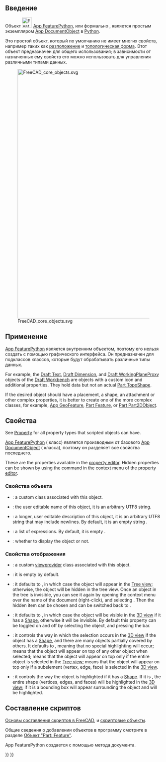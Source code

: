 <languages/>
{{TOCright}}

<span id="Introduction"></span>
== Введение ==

<div class="mw-translate-fuzzy">
Объект  [[Image:Feature.svg|32px]] [[App FeaturePython/ru|App FeaturePython]], или формально {{incode|Приложение::FeaturePython}}, является простым экземпляром [[App_DocumentObject/ru|App DocumentObject]] в [[Python/ru|Python]].
</div>

<div class="mw-translate-fuzzy">
Это простой объект, который по умолчанию не имеет многих свойств, например таких как [[Placement/ru|разположение]] и [[Part_TopoShape/ru|топологическая форма]]. Этот объект предназначен для общего использования; в зависимости от назначенных ему свойств его можно использовать для управления различными типами данных.
</div>

[[Image:FreeCAD_core_objects.svg|800px]]

<div class="mw-translate-fuzzy">
{{Caption|Упрощенная схема взаимосвязей между основными объектами в программе. Класс {{incode|App::FeaturePython}} является простой реализацией {{incode|App::DocumentObject}}, который можно использовать для любых целей, так как по умолчанию в нем нет [[Part_TopoShape/ru|TopoShape]].}}
</div>

<span id="Usage"></span>
== Применение ==

[[App_FeaturePython/ru|App FeaturePython]] является внутренним объектом, поэтому его нельзя создать с помощью графического интерфейса. Он предназначен для подклассов классов, которые будут обрабатывать различные типы данных.

For example, the [[Draft_Text|Draft Text]], [[Draft_Dimension|Draft Dimension]], and [[Draft_WorkingPlaneProxy|Draft WorkingPlaneProxy]] objects of the [[Draft_Workbench|Draft Workbench]] are {{incode|App::FeaturePython}} objects with a custom icon and additional properties. They hold data but not an actual [[Part_TopoShape|Part TopoShape]].

If the desired object should have a placement, a shape, an attachment or other complex properties, it is better to create one of the more complex classes, for example, [[App_GeoFeature|App GeoFeature]], [[Part_Feature|Part Feature]], or [[Part_Part2DObject|Part Part2DObject]].

<span id="Properties"></span>
== Свойства ==

See [[Property|Property]] for all property types that scripted objects can have.

<div class="mw-translate-fuzzy">
[[App_FeaturePython/ru|App FeaturePython]] ({{incode|App::FeaturePython}} класс) является производным от базового [[App_DocumentObject/ru|App DocumentObject]] ({{incode|App::DocumentObject}} класса), поэтому он разделяет все свойства последнего.
</div>

These are the properties available in the [[Property_editor|property editor]]. Hidden properties can be shown by using the {{MenuCommand|Show hidden}} command in the context menu of the [[Property_editor|property editor]].

<span id="Data"></span>
=== Свойства объекта ===

{{TitleProperty|Основные}}

* {{PropertyData|Proxy|PythonObject|Hidden}}: a custom class associated with this object.
* {{PropertyData|Label|String}}: the user editable name of this object, it is an arbitrary UTF8 string.
* {{PropertyData|Label2|String|Hidden}}: a longer, user editable description of this object, it is an arbitrary UTF8 string that may include newlines. By default, it is an empty string {{value|""}}.
* {{PropertyData|Expression Engine|ExpressionEngine|Hidden}}: a list of expressions. By default, it is empty {{value|[]}}.
* {{PropertyData|Visibility|Bool|Hidden}}: whether to display the object or not.

<span id="View"></span>
=== Свойства отображения ===

{{TitleProperty|Основные}}

* {{PropertyView|Proxy|PythonObject|Hidden}}: a custom [[Viewprovider|viewprovider]] class associated with this object.

{{TitleProperty|Display Options}}
* {{PropertyView|Display Mode|Enumeration}}: it is empty by default.
* {{PropertyView|Show In Tree|Bool}}: it defaults to {{TRUE}}, in which case the object will appear in the [[Tree_view|Tree view]]; otherwise, the object will be hidden in the tree view. Once an object in the tree is invisible, you can see it again by opening the context menu over the name of the document (right-click), and selecting {{CheckBox|TRUE|Show hidden items}}. Then the hidden item can be chosen and {{PropertyView|Show In Tree}} can be switched back to {{TRUE}}.
* {{PropertyView|Visibility|Bool}}: it defaults to {{TRUE}}, in which case the object will be visible in the [[3D_view|3D view]] if it has a [[Part_TopoShape|Shape]], otherwise it will be invisible. By default this property can be toggled on and off by selecting the object, and pressing the {{KEY|Space}} bar.

{{TitleProperty|Selection}}

* {{PropertyView|On Top When Selected|Enumeration}}: it controls the way in which the selection occurs in the [[3D_view|3D view]] if the object has a [[Part_TopoShape|Shape]], and there are many objects partially covered by others. It defaults to {{value|Disabled}}, meaning that no special highlighting will occur; {{value|Enabled}} means that the object will appear on top of any other object when selected; {{value|Object}} means that the object will appear on top only if the entire object is selected in the [[Tree_view|Tree view]]; {{value|Element}} means that the object will appear on top only if a subelement (vertex, edge, face) is selected in the [[3D_view|3D view]].
* {{PropertyView|Selection Style|Enumeration}}: it controls the way the object is highlighted if it has a [[Part_TopoShape|Shape]]. If it is {{value|Shape}}, the entire shape (vertices, edges, and faces) will be highlighted in the [[3D_view|3D view]]; if it is {{value|BoundBox}} a bounding box will appear surrounding the object and will be highlighted.

<span id="Scripting"></span>
== Составление скриптов ==

<div class="mw-translate-fuzzy">
{{Emphasis|Смотрите так же:}} [[FreeCAD Scripting Basics/ru|Основы составления скриптов в FreeCAD]], и [[scripted objects/ru|скриптовые объекты]].
</div>

<div class="mw-translate-fuzzy">
Общие сведения о добавлении объектов в программу смотрите в разделе [[Part_Feature/ru|Объект "Part::Feature"]].
</div>

App FeaturePython создается с помощью метода {{incode|AddObject()}} документа.

{{Code|code=
import FreeCAD as App

doc = App.newDocument()
obj = App.ActiveDocument.addObject("App::FeaturePython", "Name")
obj.Label = "Custom label"
}}


{{Document_objects_navi{{#translation:}}}}
{{Userdocnavi{{#translation:}}}}